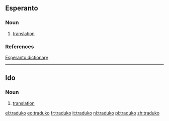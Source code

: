 ==Esperanto==
===Noun===
{{eo-noun}}

# [[translation]]

===References===
[http://dictionaries.travlang.com/esperanto.html Esperanto dictionary]

----

==Ido==
===Noun===
{{io-noun|traduk}}
# [[translation]]

[[el:traduko]]
[[eo:traduko]]
[[fr:traduko]]
[[it:traduko]]
[[nl:traduko]]
[[pl:traduko]]
[[zh:traduko]]